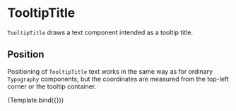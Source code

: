 
# TooltipTitle

<Meta title="Core/Components/Tooltips/TooltipTitle" />

`TooltipTitle` draws a text component intended as a tooltip title.

<ArgsTable of={TooltipTitle} />

## Position

Positioning of `TooltipTitle` text works in the same way as for ordinary `Typography` components,
but the coordinates are measured from the top-left corner or the tooltip container.

<Canvas>
    <Story
        name="tooltip title"
        args={{
            position: [0, 8],
            size: [100, 20],
            children: 'Tooltip title',
        }}
        component={TooltipTitle}
        decorators={[ChartWithDetectorWithTooltipDecorator]}
    >
        {Template.bind({})}
    </Story>
</Canvas>
